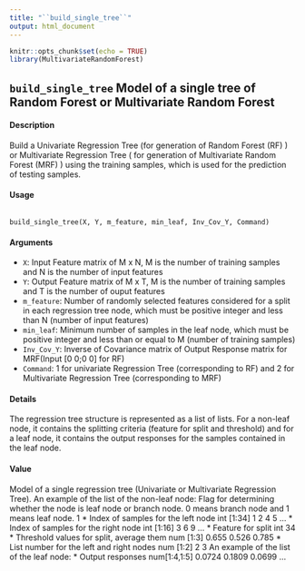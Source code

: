 ```yaml
---
title: "``build_single_tree``"
output: html_document
---
```


```r
knitr::opts_chunk$set(echo = TRUE)
library(MultivariateRandomForest)
```

## ``build_single_tree`` Model of a single tree of Random Forest or Multivariate Random Forest

#### Description

Build a Univariate Regression Tree (for generation of Random Forest (RF) ) or Multivariate Regression
Tree ( for generation of Multivariate Random Forest (MRF) ) using the training samples,
which is used for the prediction of testing samples.

#### Usage
<pre><code>
build_single_tree(X, Y, m_feature, min_leaf, Inv_Cov_Y, Command)
</code></pre>

#### Arguments
* ``X``: Input Feature matrix of M x N, M is the number of training samples and N is the
number of input features
* ``Y``: Output Feature matrix of M x T, M is the number of training samples and T is
the number of ouput features
* ``m_feature``: Number of randomly selected features considered for a split in each regression
tree node, which must be positive integer and less than N (number of input
features)
* ``min_leaf``: Minimum number of samples in the leaf node, which must be positive integer
and less than or equal to M (number of training samples)
* ``Inv_Cov_Y``: Inverse of Covariance matrix of Output Response matrix for MRF(Input [0 0;0
0] for RF)
* ``Command``: 1 for univariate Regression Tree (corresponding to RF) and 2 for Multivariate
Regression Tree (corresponding to MRF)

#### Details

The regression tree structure is represented as a list of lists. For a non-leaf node, it contains the
splitting criteria (feature for split and threshold) and for a leaf node, it contains the output responses
for the samples contained in the leaf node.

#### Value
Model of a single regression tree (Univariate or Multivariate Regression Tree). An example of the
list of the non-leaf node:
Flag for determining whether the node is leaf node or branch node. 0 means branch node and 1 means leaf node.
1
* Index of samples for the left node
int [1:34] 1 2 4 5 ...
* Index of samples for the right node
int [1:16] 3 6 9 ...
* Feature for split
int 34
* Threshold values for split, average them
num [1:3] 0.655 0.526 0.785
* List number for the left and right nodes
num [1:2] 2 3
An example of the list of the leaf node:
* Output responses
num[1:4,1:5] 0.0724 0.1809 0.0699 ...
